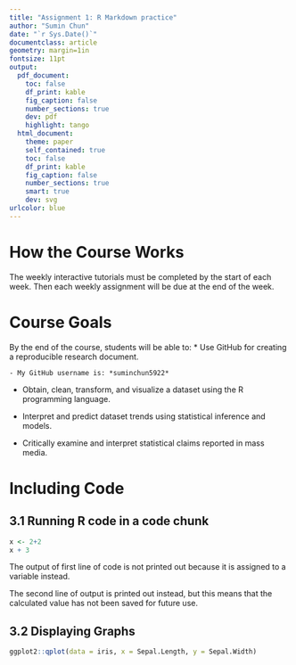 ```yaml
---
title: "Assignment 1: R Markdown practice"
author: "Sumin Chun"
date: "`r Sys.Date()`"
documentclass: article
geometry: margin=1in
fontsize: 11pt
output:
  pdf_document:
    toc: false
    df_print: kable
    fig_caption: false
    number_sections: true
    dev: pdf
    highlight: tango
  html_document:
    theme: paper
    self_contained: true
    toc: false
    df_print: kable
    fig_caption: false
    number_sections: true
    smart: true
    dev: svg
urlcolor: blue
---
```


<!-- Write your Markdown below this line -->

# How the Course Works

The weekly interactive tutorials must be completed by the start of each week. Then each weekly assignment will be due at the end of the week.

# Course Goals

By the end of the course, students will be able to:
* Use GitHub for creating a reproducible research document.

    - My GitHub username is: *suminchun5922*
    
* Obtain, clean, transform, and visualize a dataset using the R programming language. 

* Interpret and predict dataset trends using statistical inference and models. 

*  Critically examine and interpret statistical claims reported in mass media.

# Including Code
## 3.1 Running R code in a code chunk

```r
x <- 2+2
x + 3
```
The output of first line of code is not printed out because it is assigned to a variable instead.

The second line of output is printed out instead, but this means that the calculated value has not been saved for future use.

## 3.2 Displaying Graphs
```r
ggplot2::qplot(data = iris, x = Sepal.Length, y = Sepal.Width)
```